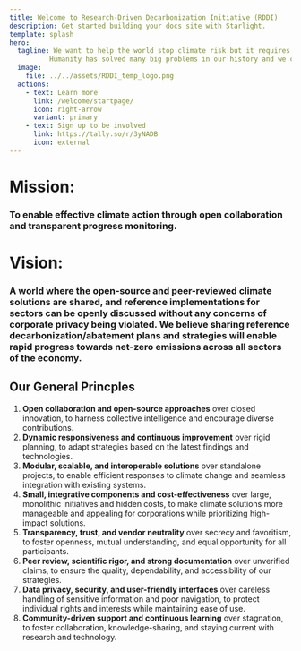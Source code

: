 ```yaml
---
title: Welcome to Research-Driven Decarbonization Initiative (RDDI)
description: Get started building your docs site with Starlight.
template: splash
hero:
  tagline: We want to help the world stop climate risk but it requires a open conversation and shared knowledge.
          Humanity has solved many big problems in our history and we can solve climate change together.
  image:
    file: ../../assets/RDDI_temp_logo.png
  actions:
    - text: Learn more
      link: /welcome/startpage/
      icon: right-arrow
      variant: primary
    - text: Sign up to be involved
      link: https://tally.so/r/3yNADB
      icon: external
---
```



# Mission: 
### To enable effective climate action through open collaboration and transparent progress monitoring.


# Vision: 
### A world where the open-source and peer-reviewed climate solutions are shared, and reference implementations for sectors can be openly discussed without any concerns of corporate privacy being violated. We believe sharing reference decarbonization/abatement plans and strategies will enable rapid progress towards net-zero emissions across all sectors of the economy.


## Our General Princples
1. **Open collaboration and open-source approaches** over closed innovation, to harness collective intelligence and encourage diverse contributions.
2. **Dynamic responsiveness and continuous improvement** over rigid planning, to adapt strategies based on the latest findings and technologies.
3. **Modular, scalable, and interoperable solutions** over standalone projects, to enable efficient responses to climate change and seamless integration with existing systems.
4. **Small, integrative components and cost-effectiveness** over large, monolithic initiatives and hidden costs, to make climate solutions more manageable and appealing for corporations while prioritizing high-impact solutions.
5. **Transparency, trust, and vendor neutrality** over secrecy and favoritism, to foster openness, mutual understanding, and equal opportunity for all participants.
6. **Peer review, scientific rigor, and strong documentation** over unverified claims, to ensure the quality, dependability, and accessibility of our strategies.
7. **Data privacy, security, and user-friendly interfaces** over careless handling of sensitive information and poor navigation, to protect individual rights and interests while maintaining ease of use.
8. **Community-driven support and continuous learning** over stagnation, to foster collaboration, knowledge-sharing, and staying current with research and technology.
